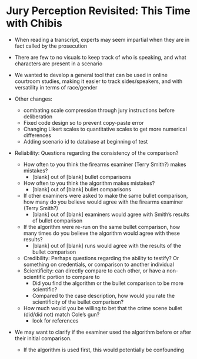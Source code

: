 # Jury Perception Revisited: This Time with Chibis {#study2}

- When reading a transcript, experts may seem impartial when they are in fact called by the prosecution
- There are few to no visuals to keep track of who is speaking, and what characters are present in a scenario
- We wanted to develop a general tool that can be used in online courtroom studies, making it easier to track sides/speakers, and with versatility in terms of race/gender

- Other changes:
  - combating scale compression through jury instructions before deliberation
  - Fixed code design so to prevent copy-paste error
  - Changing Likert scales to quantitative scales to get more numerical differences
  - Adding scenario id to database at beginning of test
- Reliability: Questions regarding the consistency of the comparison?
  - How often to you think the firearms examiner (Terry Smith?) makes mistakes?
     - [blank] out of [blank] bullet comparisons
   - How often to you think the algorithm makes mistakes?
     - [blank] out of [blank] bullet comparisons
   - If other examiners were asked to make the same bullet comparison, how many do you believe would agree with the firearms examiner (Terry Smith?)
     - [blank] out of [blank] examiners would agree with Smith's results of bullet comparison
   - If the algorithm were re-run on the same bullet comparison, how many times do you believe the algorithm would agree with these results?
       - [blank] out of [blank] runs would agree with the results of the bullet comparison
   - Credibility: Perhaps questions regarding the ability to testify? Or something on credentials, or comparison to another individual
   - Scientificity: can directly compare to each other, or have a non-scientific portion to compare to
     - Did you find the algorithm or the bullet comparison to be more scientific?
     - Compared to the case description, how would you rate the scientificity of the bullet comparison?
   - How much would you be willing to bet that the crime scene bullet (did/did not) match Cole's gun?
     - look for references
  
- We may want to clarify if the examiner used the algorithm before or after their initial comparison.
  - If the algorithm is used first, this would potentially be confounding